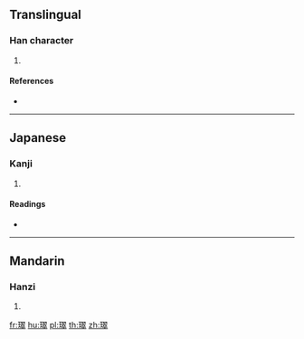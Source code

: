 {{character info/new}}
==Translingual==

===Han character===
{{Han char|rn=96|rad=玉|as=14|sn=18|four=17148|canj=MGSMJ|ids=⿰𤣩翠}}

# {{defn|Han|sort=玉14}}

====References====
* {{Han ref|kx=0744.130|dkj=21307|dj=1152.240|hdz=21144.030|uh=74BB|ud=29883|bh=F046|bd=61510}}

----

==Japanese==

===Kanji===
{{ja-kanji|grade=|rs=玉14}}

# {{defn|lang=ja|sort=玉14}}

====Readings====
* {{ja-readings|on=[[すい]] (sui)|kun=|nanori=}}

----

==Mandarin==

===Hanzi===
{{cmn-hanzi|pin=[[zuǐ]] ([[zui3]])|wg=tsui<sup>3</sup>}}

# {{defn|lang=cmn|sort=玉14}}

[[fr:璻]]
[[hu:璻]]
[[pl:璻]]
[[th:璻]]
[[zh:璻]]
